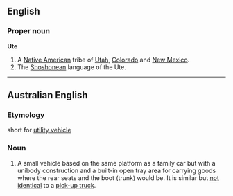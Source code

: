 ==English==
===Proper noun===
'''Ute'''
# A [[Native American]] tribe of [[Utah]], [[Colorado]] and [[New Mexico]].
# The [[Shoshonean]] language of the Ute.

----

==Australian English==
===Etymology===
short for [[utility vehicle]]
===Noun===
# A small vehicle based on the same platform as a family car but with a unibody construction and a built-in open tray area for carrying goods where the rear seats and the boot (trunk) would be.  It is similar but [http://en.wikipedia.org/wiki/Talk:Australian_English#A_ute_is_not_a_pickup_truck not identical] to a [[pick-up truck]].